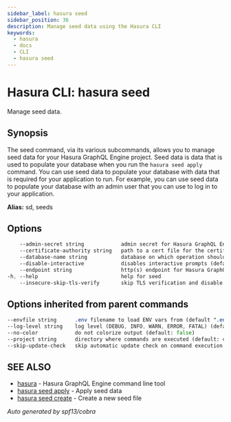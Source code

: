 ```yaml
---
sidebar_label: hasura seed
sidebar_position: 36
description: Manage seed data using the Hasura CLI
keywords:
  - hasura
  - docs
  - CLI
  - hasura seed
---
```


# Hasura CLI: hasura seed

Manage seed data.

## Synopsis

The seed command, via its various subcommands, allows you to manage seed data for your Hasura GraphQL Engine project. Seed data is data that is used to populate your database when you run the ``hasura seed apply`` command. You can use seed data to populate your database with data that is required for your application to run. For example, you can use seed data to populate your database with an admin user that you can use to log in to your application.


**Alias:** sd, seeds

## Options

```sass
    --admin-secret string            admin secret for Hasura GraphQL Engine (env "HASURA_GRAPHQL_ADMIN_SECRET")
    --certificate-authority string   path to a cert file for the certificate authority (env "HASURA_GRAPHQL_CERTIFICATE_AUTHORITY")
    --database-name string           database on which operation should be applied
    --disable-interactive            disables interactive prompts (default: false) (env "HASURA_GRAPHQL_DISABLE_INTERACTIVE")
    --endpoint string                http(s) endpoint for Hasura GraphQL Engine (env "HASURA_GRAPHQL_ENDPOINT")
-h, --help                           help for seed
    --insecure-skip-tls-verify       skip TLS verification and disable cert checking (default: false) (env "HASURA_GRAPHQL_INSECURE_SKIP_TLS_VERIFY")
```

## Options inherited from parent commands

```sass
--envfile string      .env filename to load ENV vars from (default ".env")
--log-level string    log level (DEBUG, INFO, WARN, ERROR, FATAL) (default "INFO")
--no-color            do not colorize output (default: false)
--project string      directory where commands are executed (default: current dir)
--skip-update-check   skip automatic update check on command execution
```

## SEE ALSO

- [hasura](/hasura-cli/commands/hasura.mdx) - Hasura GraphQL Engine command line tool
- [hasura seed apply](/hasura-cli/commands/hasura_seed_apply.mdx) - Apply seed data
- [hasura seed create](/hasura-cli/commands/hasura_seed_create.mdx) - Create a new seed file

_Auto generated by spf13/cobra_
